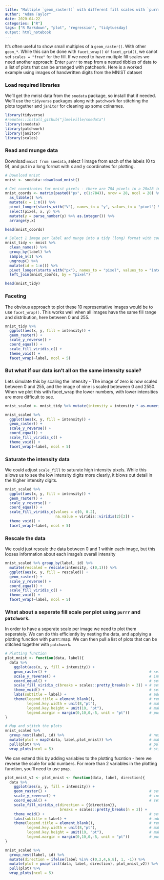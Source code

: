 ```yaml
---
title: "Multiple `geom_raster()` with different fill scales with `purrr` and `patchwork`"
author: "Adam Taylor"
date: 2020-04-22
categories: ["R"]
tags: ["R Markdown", "plot", "regression", "tidytuesday]
output: html_notebook
---
```


It's often useful to show small multiples of a `geom_raster()`. With other `geom_*`. While this can be done with `facet_wrap()` or `facet_grid()`, we canot set `scales = "free"` for the fill. If we need to have multiple fill scales we need another approach: Enter `purrr` to map from a nested tibbles of data to a list of plots that can be arranged with patcheork. Here is a worked example using images of handwritten digits from the MNIST dataset


### Load required libraries

We'll get the mnist data from the `snedata` package, so install that if needed. We'll use the `tidyverse` packages along with `patchwork` for stitching the plots together and `janitor` for cleaning up some colnames.

```r

library(tidyverse)
#remotes::install_github("jlmelville/snedata")
library(snedata)
library(patchwork)
library(janitor)
library(scales)

```

### Read and munge data

Download `mnist from snedata`, select 1 image from each of the labels (0 to 9), and put in a long format with x and y coordinates for plotting.

```r

# Download mnist
mnist <- snedata::download_mnist()

# Get coordinates for mnist pixels - there are 784 pixels in a 28x28 image
mnist_coords <- matrix(paste0("px", c(1:784)), nrow = 28, ncol = 28) %>%
  as_tibble() %>%
  mutate(x = 1:n()) %>%
  pivot_longer(starts_with("V"), names_to = "y", values_to = "pixel") %>%
  select(pixel, x, y) %>%
  mutate(y = parse_number(y) %>% as.integer()) %>%
  arrange(y,x)

head(mnist_coords)

# Select 1 image per label and munge into a tidy (long) format with coordinates
mnist_tidy <- mnist %>% 
  clean_names() %>%
  group_by(label) %>%
  sample_n(1) %>% 
  ungroup() %>%
  mutate(id = 1:n()) %>%
  pivot_longer(starts_with("px"), names_to = "pixel", values_to = "intensity") %>%
  left_join(mnist_coords, by = "pixel")

head(mnist_tidy)

```


### Faceting

The obvious approach to plot these 10 representative images would be to use `facet_wrap()`. This works well when all images have the same fill range and distribution, here between 0 and 255.

```r

mnist_tidy %>%
  ggplot(aes(x, y, fill = intensity)) +
  geom_raster() +
  scale_y_reverse() +
  coord_equal() +
  scale_fill_viridis_c() +
  theme_void() +
  facet_wrap(~label, ncol = 5)

```

### But what if our data isn't all on the same intensity scale?

Lets simulate this by scaling the intensity - The image of zero is now scaled between 0 and 255, and the image of nine is scaled beteween 0 and 2550. When we plot this with facet_wrap the lower numbers, with lower intensities are more difficult to see. 

```r

mnist_scaled <- mnist_tidy %>% mutate(intensity = intensity * as.numeric(label))

mnist_scaled %>%
  ggplot(aes(x, y, fill = intensity)) +
  geom_raster() +
  scale_y_reverse() +
  coord_equal() +
  scale_fill_viridis_c() +
  theme_void() +
  facet_wrap(~label, ncol = 5)

```

### Saturate the intensity data

We could adjust `scale_fill` to saturate high intensity pixels. While this allows us to see the low intensity digits more clearly, it blows out detail in the higher intensity digits.

```r

mnist_scaled %>%
  ggplot(aes(x, y, fill = intensity)) +
  geom_raster() +
  scale_y_reverse() +
  coord_equal() +
  scale_fill_viridis_c(values = c(0, 0.2),
                       na.value = viridis::viridis(2)[2]) +
  theme_void() +
  facet_wrap(~label, ncol = 5)

```

### Rescale the data

We could just rescale the data between 0 and 1 within each image, but this looses information about each image's overall intensity

```r

mnist_scaled %>% group_by(label, id) %>% 
  mutate(rescaled = rescale(intensity, c(0,1))) %>%
  ggplot(aes(x, y, fill = rescaled)) +
  geom_raster() +
  scale_y_reverse() +
  coord_equal() +
  scale_fill_viridis_c() +
  theme_void() +
  facet_wrap(~label, ncol = 5)

```


### What about a seperate fill scale per plot using `purrr` and `patchwork`.

In order to have a seperate scale per image we need to plot them seperately. We can do this efficiently by nesting the data, and applying a plotting function with purrr::map. We can then pull a list of plots that can be stitched together with `patchwork`.


```r

# Plotting function
plot_mnist <- function(data, label){
  data %>%
    ggplot(aes(x, y, fill = intensity)) +
    geom_raster() +                                               # set the geom
    scale_y_reverse() +                                           # invert the y axis
    coord_equal() +                                               # set aspect ratio of each pixel
    scale_fill_viridis_c(breaks = scales::pretty_breaks(n = 3)) + # set scale viridis and reduce break number
    theme_void() +                                                # set the theme
    labs(subtitle = label) +                                      # add label as a subtitle
    theme(legend.title = element_blank(),                         # remove legend title
          legend.key.width = unit(8,"pt"),                        # make scale narrower
          legend.key.height = unit(10, "pt"),                     # make scale shorter
          legend.margin = margin(0,10,0,-5, unit = "pt"))         # push scale sligtly closer to the plot
}

# Map and stitch the plots
mnist_scaled %>%
  group_nest(label, id) %>%                                       # nest the data
  mutate(plot = map2(data, label,plot_mnist)) %>%                 # make a plot from the data in each nested tibble
  pull(plot) %>%                                                  # pull the list of plots
  wrap_plots(ncol = 5)                                            # stitch these plots together

```

We can extend this by adding variables to the plotting fucntion - here we reverse the scale for odd numbers. For more than 2 variables in the plotting function, you'll need to use `pmap`.

```r

plot_mnist_v2 <- plot_mnist <- function(data, label, direction){
  data %>%
    ggplot(aes(x, y, fill = intensity)) +
    geom_raster() +                                               # set the geom
    scale_y_reverse() +                                           # invert the y axis
    coord_equal() +                                               # set aspect ratio of each pixel
    scale_fill_viridis_c(direction = {{direction}},
                         breaks = scales::pretty_breaks(n = 2)) +
    theme_void() +                                                # set the theme
    labs(subtitle = label) +                                      # add label as a subtitle
    theme(legend.title = element_blank(),                         # remove legend title
          legend.key.width = unit(8,"pt"),                        # make scale narrower
          legend.key.height = unit(10, "pt"),                     # make scale shorter
          legend.margin = margin(0,10,0,-5, unit = "pt"))         # push scale sligtly closer to the plot
}

mnist_scaled %>%
  group_nest(label, id) %>%
  mutate(direction = ifelse(label %in% c(0,2,4,6,8), 1, -1)) %>%
  mutate(plot = pmap(list(data, label, direction), plot_mnist_v2)) %>%
  pull(plot) %>%
  wrap_plots(ncol = 5)

```

